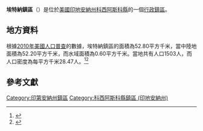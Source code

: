 {{noteTA
|G1=USState
|G2=地名
|G3=Unit
}}
{{Infobox settlement
|official_name            = 埃特納鎮區
|native_name = Etna Township
|settlement_type          = [[行政鎮區|行政鎮區]]
|image_skyline            = 
|imagesize                = 
|image_map                = Map highlighting Etna Township, Kosciusko County, Indiana.svg
|mapsize                  = 250px
|pushpin_map  =USA Indiana
|pushpin_label = 埃特納鎮區
|pushpin_label_position   = top
|pushpin_map_caption      = 埃特納鎮區在印地安納州的位置
|subdivision_type         = [[世界政區索引|國家]]
|subdivision_type1        = [[美国州份|州份]]
|subdivision_type2        = [[印地安納州行政区划|縣]]
|subdivision_name         = [[美国|美国]]
|subdivision_name1        = [[印地安納州|印地安納州]]
|subdivision_name2        = [[科西阿斯科縣_(印地安納州)|科西阿斯科縣]]
|elevation_ft             = 820
|elevation_m              = 250
|timezone                 = [[北美东部時區|北美东部時區]]
|area_total_km2           = 52.80
|area_land_km2            = 52.20
|area_water_km2           = 0.60
|area_total_sq_mi         = 
|area_land_sq_mi          = 
|area_water_sq_mi         = 
|population_as_of         = [[2010年美國人口普查|2010]]
|population_footnotes     = 
|population_total         = 1503
|population_density_km2   = auto
|population_density_sq_mi = auto
|utc_offset               = -5
|coordinates              = {{coord|41|18|00|N|86|20|00|W|type:city_region:US-AL_source:GNS-enwiki|display=inline,title}}
| coor_pinpoint           = 
| coordinates_footnotes   = 
|timezone_DST             = EDT
|utc_offset_DST           = -4
|postal_code_type         = [[美國郵區編號|郵區編號]]
|postal_code              = 
|area_code                = {{link-en|电话区号574|Area code 574|574}}
|blank_name = [[地名信息系统|GNIS ID]]
|blank_info = 453280
}}
'''埃特納鎮區'''（{{lang-en|Etna Township}}）是位於[[美國|美國]][[印地安納州|印地安納州]][[科西阿斯科縣_(印地安納州)|科西阿斯科縣]]的一個[[行政鎮區|行政鎮區]]。

== 地方資料 ==
根據[[2010年美國人口普查|2010年美國人口普查]]的數據，埃特納鎮區的面積為52.80平方千米，當中陸地面積為52.20平方千米，而水域面積為0.60平方千米。當地共有人口1503人，而人口密度為每平方千米28.47人。<ref name="GR8">{{cite web|url=http://factfinder2.census.gov|publisher=[[美国人口调查局|美国人口调查局]]|accessdate=2011-05-14|title=American FactFinder|archive-date=2013-09-11|archive-url=https://web.archive.org/web/20130911234518/http://factfinder2.census.gov/|dead-url=no}}</ref><ref>{{cite web|url=https://www.citypopulation.de/en/usa/illinois/admin/|title=USA: Illinois (Counties and Townships) - City Population|accessdate=2020-07-30|archive-date=2020-04-22|archive-url=https://web.archive.org/web/20200422090607/https://www.citypopulation.de/en/usa/illinois/admin/|dead-url=no}}</ref>

== 參考文獻 ==
{{reflist}}

{{科西阿斯科縣 (印地安納州)}}

{{DEFAULTSORT:Etna Township}}
[[Category:印第安納州鎮區|Category:印第安納州鎮區]]
[[Category:科西阿斯科縣鎮區_(印地安納州)|Category:科西阿斯科縣鎮區 (印地安納州)]]

{{Indiana-geo-stub}}